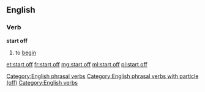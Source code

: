 ==English==
===Verb===
'''start off'''
#to [[begin]]

[[Category:English phrasal verbs]]
[[Category:English phrasal verbs with particle (off)]]
[[Category:English verbs]]

[[et:start off]]
[[fr:start off]]
[[mg:start off]]
[[ml:start off]]
[[pl:start off]]